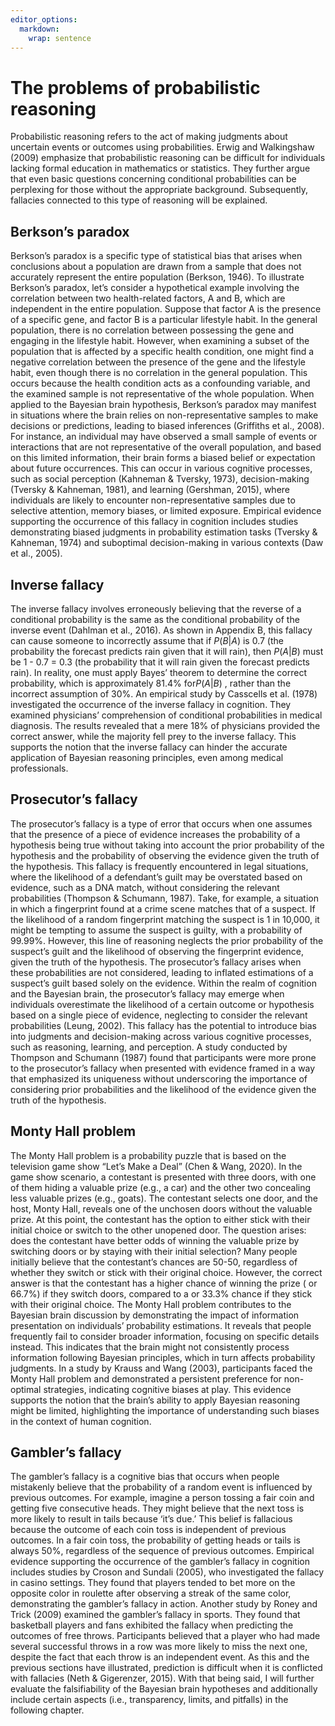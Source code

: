 ```yaml
---
editor_options: 
  markdown: 
    wrap: sentence
---
```


# The problems of probabilistic reasoning

Probabilistic reasoning refers to the act of making judgments about uncertain events or outcomes using probabilities.
Erwig and Walkingshaw (2009) emphasize that probabilistic reasoning can be difficult for individuals lacking formal education in mathematics or statistics.
They further argue that even basic questions concerning conditional probabilities can be perplexing for those without the appropriate background.
Subsequently, fallacies connected to this type of reasoning will be explained.

## Berkson's paradox

Berkson's paradox is a specific type of statistical bias that arises when conclusions about a population are drawn from a sample that does not accurately represent the entire population (Berkson, 1946).
To illustrate Berkson's paradox, let's consider a hypothetical example involving the correlation between two health-related factors, A and B, which are independent in the entire population.
Suppose that factor A is the presence of a specific gene, and factor B is a particular lifestyle habit.
In the general population, there is no correlation between possessing the gene and engaging in the lifestyle habit.
However, when examining a subset of the population that is affected by a specific health condition, one might find a negative correlation between the presence of the gene and the lifestyle habit, even though there is no correlation in the general population.
This occurs because the health condition acts as a confounding variable, and the examined sample is not representative of the whole population.
When applied to the Bayesian brain hypothesis, Berkson's paradox may manifest in situations where the brain relies on non-representative samples to make decisions or predictions, leading to biased inferences (Griffiths et al., 2008).
For instance, an individual may have observed a small sample of events or interactions that are not representative of the overall population, and based on this limited information, their brain forms a biased belief or expectation about future occurrences.
This can occur in various cognitive processes, such as social perception (Kahneman & Tversky, 1973), decision-making (Tversky & Kahneman, 1981), and learning (Gershman, 2015), where individuals are likely to encounter non-representative samples due to selective attention, memory biases, or limited exposure.
Empirical evidence supporting the occurrence of this fallacy in cognition includes studies demonstrating biased judgments in probability estimation tasks (Tversky & Kahneman, 1974) and suboptimal decision-making in various contexts (Daw et al., 2005).

## Inverse fallacy

The inverse fallacy involves erroneously believing that the reverse of a conditional probability is the same as the conditional probability of the inverse event (Dahlman et al., 2016).
As shown in Appendix B, this fallacy can cause someone to incorrectly assume that if $P(B|A)$ is 0.7 (the probability the forecast predicts rain given that it will rain), then $P(A|B)$ must be 1 - 0.7 = 0.3 (the probability that it will rain given the forecast predicts rain).
In reality, one must apply Bayes' theorem to determine the correct probability, which is approximately 81.4% for$P(A|B)$ , rather than the incorrect assumption of 30%.
An empirical study by Casscells et al. (1978) investigated the occurrence of the inverse fallacy in cognition.
They examined physicians' comprehension of conditional probabilities in medical diagnosis.
The results revealed that a mere 18% of physicians provided the correct answer, while the majority fell prey to the inverse fallacy.
This supports the notion that the inverse fallacy can hinder the accurate application of Bayesian reasoning principles, even among medical professionals.

## Prosecutor's fallacy

The prosecutor's fallacy is a type of error that occurs when one assumes that the presence of a piece of evidence increases the probability of a hypothesis being true without taking into account the prior probability of the hypothesis and the probability of observing the evidence given the truth of the hypothesis.
This fallacy is frequently encountered in legal situations, where the likelihood of a defendant's guilt may be overstated based on evidence, such as a DNA match, without considering the relevant probabilities (Thompson & Schumann, 1987).
Take, for example, a situation in which a fingerprint found at a crime scene matches that of a suspect.
If the likelihood of a random fingerprint matching the suspect is 1 in 10,000, it might be tempting to assume the suspect is guilty, with a probability of 99.99%.
However, this line of reasoning neglects the prior probability of the suspect's guilt and the likelihood of observing the fingerprint evidence, given the truth of the hypothesis.
The prosecutor's fallacy arises when these probabilities are not considered, leading to inflated estimations of a suspect's guilt based solely on the evidence.
Within the realm of cognition and the Bayesian brain, the prosecutor's fallacy may emerge when individuals overestimate the likelihood of a certain outcome or hypothesis based on a single piece of evidence, neglecting to consider the relevant probabilities (Leung, 2002).
This fallacy has the potential to introduce bias into judgments and decision-making across various cognitive processes, such as reasoning, learning, and perception.
A study conducted by Thompson and Schumann (1987) found that participants were more prone to the prosecutor's fallacy when presented with evidence framed in a way that emphasized its uniqueness without underscoring the importance of considering prior probabilities and the likelihood of the evidence given the truth of the hypothesis.

## Monty Hall problem

The Monty Hall problem is a probability puzzle that is based on the television game show "Let's Make a Deal" (Chen & Wang, 2020).
In the game show scenario, a contestant is presented with three doors, with one of them hiding a valuable prize (e.g., a car) and the other two concealing less valuable prizes (e.g., goats).
The contestant selects one door, and the host, Monty Hall, reveals one of the unchosen doors without the valuable prize.
At this point, the contestant has the option to either stick with their initial choice or switch to the other unopened door.
The question arises: does the contestant have better odds of winning the valuable prize by switching doors or by staying with their initial selection?
Many people initially believe that the contestant's chances are 50-50, regardless of whether they switch or stick with their original choice.
However, the correct answer is that the contestant has a higher chance of winning the prize (\frac{2}{3} or 66.7%) if they switch doors, compared to a \frac{1}{3} or 33.3% chance if they stick with their original choice.
The Monty Hall problem contributes to the Bayesian brain discussion by demonstrating the impact of information presentation on individuals' probability estimations.
It reveals that people frequently fail to consider broader information, focusing on specific details instead.
This indicates that the brain might not consistently process information following Bayesian principles, which in turn affects probability judgments.
In a study by Krauss and Wang (2003), participants faced the Monty Hall problem and demonstrated a persistent preference for non-optimal strategies, indicating cognitive biases at play.
This evidence supports the notion that the brain's ability to apply Bayesian reasoning might be limited, highlighting the importance of understanding such biases in the context of human cognition.

## Gambler's fallacy

The gambler's fallacy is a cognitive bias that occurs when people mistakenly believe that the probability of a random event is influenced by previous outcomes.
For example, imagine a person tossing a fair coin and getting five consecutive heads.
They might believe that the next toss is more likely to result in tails because 'it's due.' This belief is fallacious because the outcome of each coin toss is independent of previous outcomes.
In a fair coin toss, the probability of getting heads or tails is always 50%, regardless of the sequence of previous outcomes.
Empirical evidence supporting the occurrence of the gambler's fallacy in cognition includes studies by Croson and Sundali (2005), who investigated the fallacy in casino settings.
They found that players tended to bet more on the opposite color in roulette after observing a streak of the same color, demonstrating the gambler's fallacy in action.
Another study by Roney and Trick (2009) examined the gambler's fallacy in sports.
They found that basketball players and fans exhibited the fallacy when predicting the outcomes of free throws.
Participants believed that a player who had made several successful throws in a row was more likely to miss the next one, despite the fact that each throw is an independent event.
As this and the previous sections have illustrated, prediction is difficult when it is conflicted with fallacies (Neth & Gigerenzer, 2015).
With that being said, I will further evaluate the falsifiability of the Bayesian brain hypotheses and additionally include certain aspects (i.e., transparency, limits, and pitfalls) in the following chapter.
